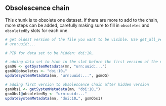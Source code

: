 
## Obsolescence chain

This chunk is to obsolete one dataset. If there are more to add to the chain, more steps can be added, carefully making sure to fill in `obsoletes` and `obsoletedBy` slots for each one. 

```r
# get oldest version of the file you want to be visible. Use get_all_versions and look at the first.
# urn:uuid:...

# PID for data set to be hidden: doi:10…

# adding data set to hide in the slot before the first version of the visible data set
gsmOG <- getSystemMetadata(mn, "urn:uuid:...")
gsmOG@obsoletes <- "doi:10…"
updateSystemMetadata(mn, "urn:uuid:...", gsmOG)

# adding first version to obsolescence chain after hidden version
gsmObs1 <- getSystemMetadata(mn, "doi:10…")
gsmObs1@obsoletedBy <- "urn:uuid:..."
updateSystemMetadata(mn, "doi:10…", gsmObs1)

```